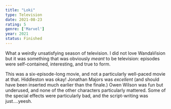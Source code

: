 ```yaml
---
title: "Loki"
type: Television
date: 2021-08-23
rating: 5
genre: ['Marvel']
year: 2021
status: Finished
---
```


What a weirdly unsatisfying season of television. I did not love WandaVision but it was something that was obviously _meant_ to be television: episodes were self-contained, interesting, and true to form.

This was a six-episode-long movie, and not a particularly well-paced movie at that. Hiddleston was okay! Jonathan Majors was _excellent_ (and should have been inserted much earlier than the finale.) Owen Wilson was fun but underused, and none of the other characters particularly mattered. Some of the special effects were particularly bad, and the script-writing was just....yeesh. 
